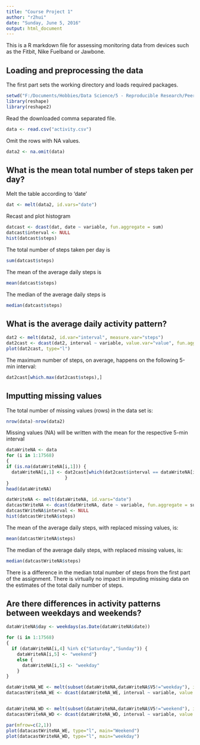 ```yaml
---
title: "Course Project 1"
author: "r2hui"
date: "Sunday, June 5, 2016"
output: html_document
---
```


This is a R markdown file for assessing monitoring data from devices such as the Fitbit, Nike Fuelband or Jawbone.

## Loading and preprocessing the data

The first part sets the working directory and loads required packages.
```r
setwd("F:/Documents/Hobbies/Data Science/5 - Reproducible Research/PeerAssess1")
library(reshape)
library(reshape2)
```

Read the downloaded comma separated file.
```r
data <- read.csv("activity.csv")
```
Omit the rows with NA values.
```r
data2 <- na.omit(data)
```

## What is the mean total number of steps taken per day?

Melt the table according to 'date'
```r
dat <- melt(data2, id.vars="date")
```
Recast and plot histogram
```r
datcast <- dcast(dat, date ~ variable, fun.aggregate = sum)
datcast$interval <- NULL
hist(datcast$steps)
```

The total number of steps taken per day is 
```r
sum(datcast$steps)
```
The mean of the average daily steps is 
```r
mean(datcast$steps)
```
The median of the average daily steps is
```r
median(datcast$steps)
```

## What is the average daily activity pattern?
```r
dat2 <- melt(data2, id.var="interval", measure.var="steps")
dat2cast <- dcast(dat2, interval ~ variable, value.var="value", fun.aggregate = mean)
plot(dat2cast, type="l")
```

The maximum number of steps, on average, happens on the following 5-min interval:
```r
dat2cast[which.max(dat2cast$steps),]
```

## Imputting missing values

The total number of missing values (rows) in the data set is:
```r
nrow(data)-nrow(data2)
```

Missing values (NA) will be written with the mean for the respective 5-min interval
```r
dataWriteNA <- data
for (i in 1:17568)
{
if (is.na(dataWriteNA[i,1])) {
  dataWriteNA[i,1] <- dat2cast[which(dat2cast$interval == dataWriteNA[i,3]),2]
                      }
}
head(dataWriteNA)

datWriteNA <- melt(dataWriteNA, id.vars="date")
datcastWriteNA <- dcast(datWriteNA, date ~ variable, fun.aggregate = sum)
datcastWriteNA$interval <- NULL
hist(datcastWriteNA$steps)
```

The mean of the average daily steps, with replaced missing values, is:
```r
mean(datcastWriteNA$steps)
```
The median of the average daily steps, with replaced missing values, is:
```r
median(datcastWriteNA$steps)
```

There is a difference in the median total number of steps from the first part of the assignment. There is virtually no impact in imputing missing data on the estimates of the total daily number of steps.

## Are there differences in activity patterns between weekdays and weekends?
```r
dataWriteNA$day <- weekdays(as.Date(dataWriteNA$date))

for (i in 1:17568)
{
  if (dataWriteNA[i,4] %in% c("Saturday","Sunday")) {
    dataWriteNA[i,5] <- "weekend"}
    else {
      dataWriteNA[i,5] <- "weekday"
    }
}

dataWriteNA_WE <- melt(subset(dataWriteNA,dataWriteNA$V5!="weekday"), id.var="interval", measure.var="steps")
datacastWriteNA_WE <- dcast(dataWriteNA_WE, interval ~ variable, value.var="value", fun.aggregate = mean)


dataWriteNA_WD <- melt(subset(dataWriteNA,dataWriteNA$V5!="weekend"), id.var="interval", measure.var="steps")
datacastWriteNA_WD <- dcast(dataWriteNA_WD, interval ~ variable, value.var="value", fun.aggregate = mean)

par(mfrow=c(2,1))
plot(datacastWriteNA_WE, type="l", main="Weekend")
plot(datacastWriteNA_WD, type="l", main="weekday")

```


